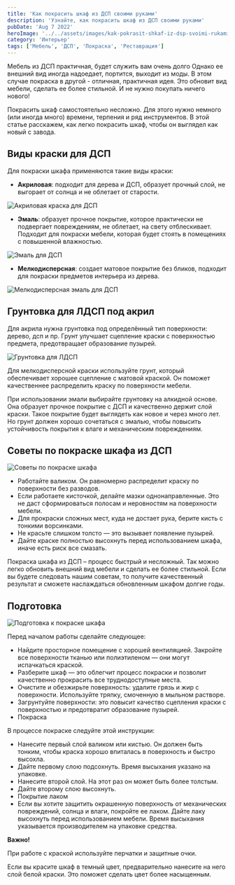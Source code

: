 ```yaml
---
title: 'Как покрасить шкаф из ДСП своими руками'
description: 'Узнайте, как покрасить шкаф из ДСП своими руками'
pubDate: 'Aug 7 2022'
heroImage: '../../assets/images/kak-pokrasit-shkaf-iz-dsp-svoimi-rukami.jpg'
category: 'Интерьер'
tags: ['Мебель', 'ДСП', 'Покраска', 'Реставрация']
---
```



Мебель из ДСП практичная, будет служить вам очень долго Однако ее внешний вид иногда надоедает, портится, выходит из моды. В этом случае покраска в другой - отличная, практичная идея. Это обновит вид мебели, сделать ее более стильной. И не нужно покупать ничего нового!

Покрасить шкаф самостоятельно несложно. Для этого нужно немного (или иногда много) времени, терпения и ряд инструментов. В этой статье расскажем, как легко покрасить шкаф, чтобы он выглядел как новый с завода.

## Виды краски для ДСП

Для покраски шкафа применяются такие виды краски:

- **Акриловая**: подходит для дерева и ДСП, образует прочный слой, не выгорает от солнца и не облетает от старости.

<Image src={img1} quality='high' alt='Акриловая краска для ДСП' />

- **Эмаль**: образует прочное покрытие, которое практически не подвергает повреждениям, не облетает, на свету отблескивает. Подходит для покраски мебели, которая будет стоять в помещениях с повышенной влажностью.

<Image src={img2} quality='high' alt='Эмаль для ДСП' />

- **Мелкодисперсная**: создает матовое покрытие без бликов, подходит для покраски предметов интерьера из дерева.

<Image src={img3} quality='high' alt='Мелкодисперсная эмаль для ДСП' />

## Грунтовка для ЛДСП под акрил

Для акрила нужна грунтовка под определённый тип поверхности: дерево, дсп и пр. Грунт улучшает сцепление краски с поверхностью предмета, предотвращает образование пузырей.

<Image src={img4} quality='high' alt='Грунтовка для ЛДСП' />

Для мелкодисперсной краски используйте грунт, который обеспечивает хорошее сцепление с матовой краской. Он поможет качественнее распределить краску по поверхности мебели.

При использовании эмали выбирайте грунтовку на алкидной основе. Она образует прочное покрытие с ДСП и качественно держит слой краски. Такое покрытие будет выглядеть как новое и через много лет. Но грунт должен хорошо сочетаться с эмалью, чтобы повысить устойчивость покрытия к влаге и механическим повреждениям.

## Советы по покраске шкафа из ДСП

<Image src={img5} quality='high' alt='Советы по покраске шкафа' />

- Работайте валиком. Он равномерно распределит краску по поверхности без разводов.
- Если работаете кисточкой, делайте мазки однонаправленные. Это не даст сформироваться полосам и неровностям на поверхности мебели.
- Для прокраски сложных мест, куда не достает рука, берите кисть с тонкими ворсинками.
- Не красьте слишком толсто — это вызывает появление пузырей.
- Дайте краске полностью высохнуть перед использованием шкафа, иначе есть риск все смазать.

Покраска шкафа из ДСП – процесс быстрый и несложный. Так можно легко обновить внешний вид мебели и сделать ее более стильной. Если вы будете следовать нашим советам, то получите качественный результат и сможете наслаждаться обновленным шкафом долгие годы.

## Подготовка

<Image src={img6} quality='high' alt='Подготовка к покраске шкафа' />

Перед началом работы сделайте следующее:

- Найдите просторное помещение с хорошей вентиляцией. Закройте все поверхности тканью или полиэтиленом — они могут испачкаться краской.
- Разберите шкаф — это облегчит процесс покраски и позволит качественно прокрасить все труднодоступные места.
- Очистите и обезжирьте поверхность: удалите грязь и жир с поверхности. Используйте тряпку, смоченную в мыльном растворе.
- Загрунтуйте поверхности: это повысит качество сцепления краски с поверхностью и предотвратит образование пузырей.
- Покраска

В процессе покраске следуйте этой инструкции:

- Нанесите первый слой валиком или кистью. Он должен быть тонким, чтобы краска хорошо впиталась в поверхность и быстро высохла.
- Дайте первому слою подсохнуть. Время высыхания указано на упаковке.
- Нанесите второй слой. На этот раз он может быть более толстым.
- Дайте второму слою высохнуть.
- Покрытие лаком
- Если вы хотите защитить окрашенную поверхность от механических повреждений, солнца и влаги, покройте ее лаком. Дайте лаку высохнуть перед использованием мебели. Время высыхания указывается производителем на упаковке средства.

**Важно!**

При работе с краской используйте перчатки и защитные очки.

Если вы красите шкаф в темный цвет, предварительно нанесите на него слой белой краски. Это поможет сделать цвет более насыщенным.
